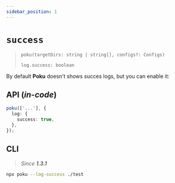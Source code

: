 ```yaml
---
sidebar_position: 1
---
```


# `success`

> `poku(targetDirs: string | string[], configs?: Configs)`
>
> `log.success: boolean`

By default **Poku** doesn't shows succes logs, but you can enable it:

## API (_in-code_)

```ts
poku(['...'], {
  log: {
    success: true,
  },
});
```

## CLI

> _Since **1.3.1**_

```bash
npx poku --log-success ./test
```
